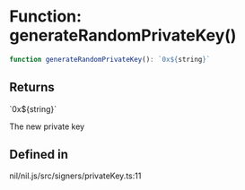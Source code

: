 # Function: generateRandomPrivateKey()

```ts
function generateRandomPrivateKey(): `0x${string}`
```

## Returns

\`0x$\{string\}\`

The new private key

## Defined in

nil/nil.js/src/signers/privateKey.ts:11
